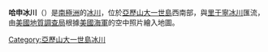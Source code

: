 {{coord|71|26|S|72|52|W|source:GNIS|display=title}}

'''哈申冰川'''（{{lang-en|Hushen Glacier}}）是[[南極洲|南極洲]]的[[冰川|冰川]]，位於[[亞歷山大一世島|亞歷山大一世島]]西南部，與[[里于寧冰川|里于寧冰川]]匯流，由[[美國地質調查局|美國地質調查局]]根據[[美國海軍|美國海軍]]的空中照片繪入地圖。

{{DEFAULTSORT:Hushen Glacier}}
[[Category:亞歷山大一世島冰川|Category:亞歷山大一世島冰川]]


{{AlexanderIsland-geo-stub}}